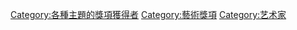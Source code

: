 [[Category:各種主題的獎項獲得者|Category:各種主題的獎項獲得者]]
[[Category:藝術獎項|Category:藝術獎項]]
[[Category:艺术家|Category:艺术家]]